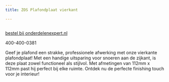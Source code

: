 ```yaml
---
title: ZOS Plafondplaat vierkant

---
```



<Image src={imageProduct} width={imageProduct.width} alt="" />

[bestel bij onderdelenexpert.nl](https://www.onderdelenexpert.nl/zos-plafondplaat-vierkant-37245)

400-400-0381

Geef je plafond een strakke, professionele afwerking met onze vierkante plafondplaat! Met een handige uitsparing voor snoeren aan de zijkant, is deze plaat zowel functioneel als stijlvol. Met afmetingen van 112mm x 112mm past hij perfect bij elke ruimte. Ontdek nu de perfecte finishing touch voor je interieur!
